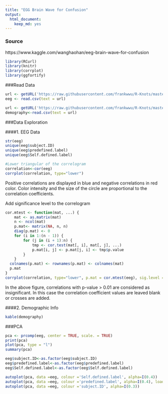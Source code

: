 ```yaml
---
title: "EGG Brain Wave for Confusion"
output: 
  html_document: 
    keep_md: yes
---
```


### Source

https://www.kaggle.com/wanghaohan/eeg-brain-wave-for-confusion

```r
library(RCurl)
library(knitr)
library(corrplot)
library(ggfortify)
```

###Read Data

```r
url <- getURL('https://raw.githubusercontent.com/frankwwu/R-Knots/master/EEG%20Brain%20Wave%20for%20Confusion/EEG-data.csv')
eeg <- read.csv(text = url) 

url <- getURL('https://raw.githubusercontent.com/frankwwu/R-Knots/master/EEG%20Brain%20Wave%20for%20Confusion/demographic-info.csv')
demography<-read.csv(text = url) 
```

###Data Exploration

####1. EEG Data

```r
str(eeg)
unique(eeg$subject.ID)
unique(eeg$predefined.label)
unique(eeg$Self.defined.label)

#Lower triangular of the correlogram
correlation<-cor(eeg)
corrplot(correlation, type="lower")
```

Positive correlations are displayed in blue and negative correlations in red color. Color intensity and the size of the circle are proportional to the correlation coefficients.

Add significance level to the correlogram

```r
cor.mtest <- function(mat, ...) {
    mat <- as.matrix(mat)
    n <- ncol(mat)
    p.mat<- matrix(NA, n, n)
    diag(p.mat) <- 0
    for (i in 1:(n - 1)) {
        for (j in (i + 1):n) {
            tmp <- cor.test(mat[, i], mat[, j], ...)
            p.mat[i, j] <- p.mat[j, i] <- tmp$p.value
        }
    }
  colnames(p.mat) <- rownames(p.mat) <- colnames(mat)
  p.mat
}
corrplot(correlation, type="lower", p.mat = cor.mtest(eeg), sig.level = 0.01)
```

In the above figure, correlations with p-value > 0.01 are considered as insignificant. In this case the correlation coefficient values are leaved blank or crosses are added.

####2. Demographic Info

```r
kable(demography)
```

###PCA

```r
pca <- prcomp(eeg, center = TRUE, scale. = TRUE) 
print(pca)
plot(pca, type = "l")
summary(pca)

eeg$subject.ID<-as.factor(eeg$subject.ID)
eeg$predefined.label<-as.factor(eeg$predefined.label)
eeg$Self.defined.label<-as.factor(eeg$Self.defined.label)

autoplot(pca, data =eeg, colour ='Self.defined.label', alpha=I(0.4))
autoplot(pca, data =eeg, colour ='predefined.label', alpha=I(0.4), loadings = TRUE, loadings.label = TRUE, loadings.colour = 'blue4', loadings.label.colour = 'darkgreen')
autoplot(pca, data =eeg, colour ='subject.ID', alpha=I(0.3))
```
